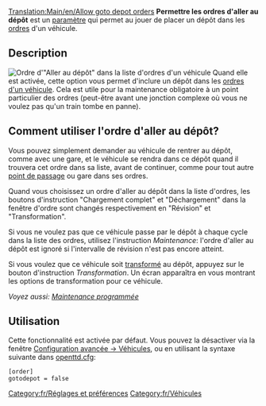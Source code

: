 [[Translation:Main/en/Allow goto depot orders]]
'''Permettre les ordres d'aller au dépôt''' est un [[Main/fr/Options avancées|paramètre]] qui permet au jouer de placer un dépôt dans les [[Main/fr/Ordres|ordres]] d'un véhicule.

== Description ==
[[File:en/Go To Depot.png|right|frame|Ordre d'"Aller au dépôt" dans la liste d'ordres d'un véhicule]]
Quand elle est activée, cette option vous permet d'inclure un dépôt dans les [[Main/fr/Ordres|ordres d'un véhicule]]. Cela est utile pour la maintenance obligatoire à un point particulier des ordres (peut-être avant une jonction complexe où vous ne voulez pas qu'un train tombe en panne).

== Comment utiliser l'ordre d'aller au dépôt? ==
Vous pouvez simplement demander au véhicule de rentrer au dépôt, comme avec une gare, et le véhicule se rendra dans ce dépôt quand il trouvera cet ordre dans sa liste, avant de continuer, comme pour tout autre [[Main/fr/Points de contrôle|point de passage]] ou gare dans ses ordres.

Quand vous choisissez un ordre d'aller au dépôt dans la liste d'ordres, les boutons d'instruction "Chargement complet" et "Déchargement" dans la fenêtre d'ordre sont changés respectivement en "Révision" et "Transformation".

Si vous ne voulez pas que ce véhicule passe par le dépôt à chaque cycle dans la liste des ordres, utilisez l'instruction ''Maintenance'': l'ordre d'aller au dépôt est ignoré si l'intervalle de révision n'est pas encore atteint.

Si vous voulez que ce véhicule soit [[Main/fr/Transformation|transformé]] au dépôt, appuyez sur le bouton d'instruction ''Transformation''. Un écran apparaîtra en vous montrant les options de transformation pour ce véhicule.

''Voyez aussi: [[Main/en/Maintenance/Fr#Maintenance programmée|Maintenance programmée]]''

== Utilisation ==
Cette fonctionnalité est activée par défaut. Vous pouvez la désactiver via la fenêtre [[Main/fr/Options avancées/Véhicules|Configuration avancée -> Véhicules]], ou en utilisant la syntaxe suivante dans [[Main/fr/openttd.cfg|openttd.cfg]]:
<pre>[order]
gotodepot = false</pre>

[[Category:fr/Réglages et préférences]]
[[Category:fr/Véhicules]]